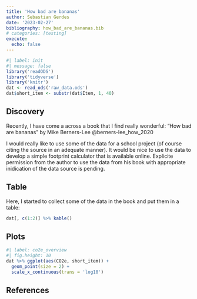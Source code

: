 ```yaml
---
title: 'How bad are bananas'
author: Sebastian Gerdes
date: '2023-02-27'
bibliography: how_bad_are_bananas.bib
# categories: [testing]
execute: 
  echo: false
---
```

```r
#| label: init
#| message: false
library('readODS')
library('tidyverse')
library('knitr')
dat <- read_ods('raw_data.ods')
dat$short_item <- substr(dat$Item, 1, 40)
```




## Discovery
Recently, I have come a across a book that I find really wonderful: "How bad are bananas" by Mike Berners-Lee @berners-lee_how_2020

I would really like to use some of the data for a school project (of course citing the source in an adequate manner). It would be nice to use the data to develop a simple footprint calculator that is available online. Explicite permission from the author to use the data from his book with appropriate inidication of the data source is pending.

## Table
Here, I started to collect some of the data in the book and put them in a table:
```r
dat[, c(1:2)] %>% kable()
```

## Plots
```r
#| label: co2e_overview
#| fig.height: 10
dat %>% ggplot(aes(CO2e, short_item)) + 
  geom_point(size = 2) +
  scale_x_continuous(trans = 'log10')
```

## References
